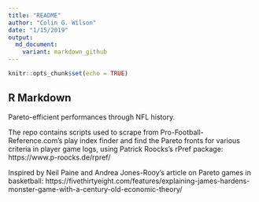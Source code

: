 ```yaml
---
title: "README"
author: "Colin G. Wilson"
date: "1/15/2019"
output:
  md_document:
    variant: markdown_github
---
```


```r
knitr::opts_chunk$set(echo = TRUE)
```

## R Markdown

Pareto-efficient performances through NFL history.

The repo contains scripts used to scrape from Pro-Football-Reference.com's play index finder and find the Pareto fronts for various criteria in player game logs, using Patrick Roocks's rPref package: https://www.p-roocks.de/rpref/

Inspired by Neil Paine and Andrea Jones-Rooy's article on Pareto games in basketball: https://fivethirtyeight.com/features/explaining-james-hardens-monster-game-with-a-century-old-economic-theory/
